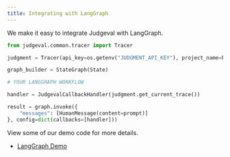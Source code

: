 ```yaml
---
title: Integrating with LangGraph
---
```

We make it easy to integrate Judgeval with LangGraph. 


```python
from judgeval.common.tracer import Tracer

judgment = Tracer(api_key=os.getenv("JUDGMENT_API_KEY"), project_name=PROJECT_NAME)

graph_builder = StateGraph(State)

# YOUR LANGGRAPH WORKFLOW

handler = JudgevalCallbackHandler(judgment.get_current_trace())

result = graph.invoke({
    "messages": [HumanMessage(content=prompt)]
}, config=dict(callbacks=[handler]))

```


View some of our demo code for more details.

- [LangGraph Demo](https://github.com/JudgmentLabs/judgeval/blob/main/src/demo/cookbooks/langgraph_basic/agent.py)
